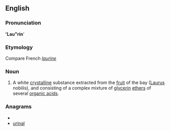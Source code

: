 {{also|Laurin}}
==English==

===Pronunciation===
''''Lau"rin''''
{{rfp}}

===Etymology===
Compare French ''[[laurine]]''

===Noun===
{{infl|en|noun}}

# {{chemistry}} A white [[crystalline]] substance extracted from the [[fruit]] of the bay ([[Laurus]] nobilis), and consisting of a complex mixture of [[glycerin]] [[ethers]] of several [[organic acid]]s.


===Anagrams===
* {{alphagram|ailnru}}
* [[urinal#English|urinal]]